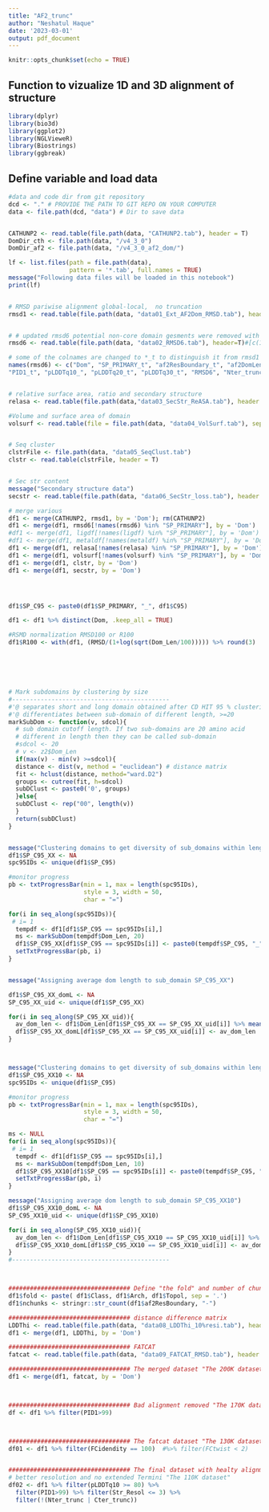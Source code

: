 ```yaml
---
title: "AF2_trunc"
author: "Neshatul Haque"
date: '2023-03-01'
output: pdf_document
---
```


```r
knitr::opts_chunk$set(echo = TRUE)
```

## Function to vizualize 1D and 3D alignment of structure
```r
library(dplyr)
library(bio3d)
library(ggplot2)
library(NGLVieweR)
library(Biostrings)
library(ggbreak)

```


## Define variable and load data
```r
#data and code dir from git repository
dcd <- "." # PROVIDE THE PATH TO GIT REPO ON YOUR COMPUTER
data <- file.path(dcd, "data") # Dir to save data


CATHUNP2 <- read.table(file.path(data, "CATHUNP2.tab"), header = T)
DomDir_cth <- file.path(data, "/v4_3_0")
DomDir_af2 <- file.path(data, "/v4_3_0_af2_dom/")

lf <- list.files(path = file.path(data),
                 pattern = '*.tab', full.names = TRUE)
message("Following data files will be loaded in this notebook")
print(lf)


# RMSD pariwise alignment global-local,  no truncation
rmsd1 <- read.table(file.path(data, "data01_Ext_AF2Dom_RMSD.tab"), header = T)[-2]


# # updated rmsd6 potential non-core domain gesments were removed with appropriate alignment
rmsd6 <- read.table(file.path(data, "data02_RMSD6.tab"), header=T)#[c(1,10, 11, 12)]

# some of the colnames are changed to *_t to distinguish it from rmsd1 data
names(rmsd6) <- c("Dom", "SP_PRIMARY_t", "af2ResBoundary_t", "af2DomLen_t", "PID_t", 
"PID1_t", "pLDDTq10_", "pLDDTq20_t", "pLDDTq30_t", "RMSD6", "Nter_trunc", "Cter_trunc")


# relative surface area, ratio and secondary structure
relasa <- read.table(file.path(data,"data03_SecStr_ReASA.tab"), header = T)

#Volume and surface area of domain
volsurf <- read.table(file = file.path(data, "data04_VolSurf.tab"), sep = "\t", header = T)


# Seq cluster
clstrFile <- file.path(data, "data05_SeqClust.tab")
clstr <- read.table(clstrFile, header = T)


# Sec str content
message("Secondary structure data")
secstr <- read.table(file.path(data, "data06_SecStr_loss.tab"), header = T)

# merge various
df1 <- merge(CATHUNP2, rmsd1, by = 'Dom'); rm(CATHUNP2)
df1 <- merge(df1, rmsd6[!names(rmsd6) %in% "SP_PRIMARY"], by = 'Dom')
#df1 <- merge(df1, ligdf[!names(ligdf) %in% "SP_PRIMARY"], by = 'Dom')
#df1 <- merge(df1, metaldf[!names(metaldf) %in% "SP_PRIMARY"], by = 'Dom')
df1 <- merge(df1, relasa[!names(relasa) %in% "SP_PRIMARY"], by = 'Dom')
df1 <- merge(df1, volsurf[!names(volsurf) %in% "SP_PRIMARY"], by = 'Dom')
df1 <- merge(df1, clstr, by = 'Dom')
df1 <- merge(df1, secstr, by = 'Dom')




df1$SP_C95 <- paste0(df1$SP_PRIMARY, "_", df1$C95)

df1 <- df1 %>% distinct(Dom, .keep_all = TRUE)

#RSMD normalization RMSD100 or R100
df1$R100 <- with(df1, (RMSD/(1+log(sqrt(Dom_Len/100))))) %>% round(3)






# Mark subdomains by clustering by size
#--------------------------------------------
#'@ separates short and long domain obtained after CD HIT 95 % clustering 
#'@ differentiates between sub-domain of different length, >=20
markSubDom <- function(v, sdcol){
  # sub domain cutoff length. If two sub-domains are 20 amino acid 
  # different in length then they can be called sub-domain
  #sdcol <- 20
  # v <- z2$Dom_Len
  if(max(v) - min(v) >=sdcol){
  distance <- dist(v, method = "euclidean") # distance matrix
  fit <- hclust(distance, method="ward.D2")
  groups <- cutree(fit, h=sdcol)
  subDClust <- paste0('0', groups)
  }else{
  subDClust <- rep("00", length(v))
  }
  return(subDClust)
}


message("Clustering domains to get diversity of sub_domains within length difference of 20")
df1$SP_C95_XX <- NA
spc95IDs <- unique(df1$SP_C95)

#monitor progress
pb <- txtProgressBar(min = 1, max = length(spc95IDs), 
                     style = 3, width = 50, 
                     char = "=")

for(i in seq_along(spc95IDs)){
 # i= 1
  tempdf <- df1[df1$SP_C95 == spc95IDs[i],]
  ms <- markSubDom(tempdf$Dom_Len, 20)
  df1$SP_C95_XX[df1$SP_C95 == spc95IDs[i]] <- paste0(tempdf$SP_C95, "_", ms)
  setTxtProgressBar(pb, i)
}


message("Assigning average dom length to sub_domain SP_C95_XX")

df1$SP_C95_XX_domL <- NA
SP_C95_XX_uid <- unique(df1$SP_C95_XX)

for(i in seq_along(SP_C95_XX_uid)){
  av_dom_len <- df1$Dom_Len[df1$SP_C95_XX == SP_C95_XX_uid[i]] %>% mean() %>% round(., 2)
  df1$SP_C95_XX_domL[df1$SP_C95_XX == SP_C95_XX_uid[i]] <- av_dom_len
}



message("Clustering domains to get diversity of sub_domains within length difference of 10")
df1$SP_C95_XX10 <- NA
spc95IDs <- unique(df1$SP_C95)

#monitor progress
pb <- txtProgressBar(min = 1, max = length(spc95IDs), 
                     style = 3, width = 50, 
                     char = "=")

ms <- NULL
for(i in seq_along(spc95IDs)){
 # i= 1
  tempdf <- df1[df1$SP_C95 == spc95IDs[i],]
  ms <- markSubDom(tempdf$Dom_Len, 10)
  df1$SP_C95_XX10[df1$SP_C95 == spc95IDs[i]] <- paste0(tempdf$SP_C95, "_", ms)
  setTxtProgressBar(pb, i)
}

message("Assigning average dom length to sub_domain SP_C95_XX10")
df1$SP_C95_XX10_domL <- NA
SP_C95_XX10_uid <- unique(df1$SP_C95_XX10)

for(i in seq_along(SP_C95_XX10_uid)){
  av_dom_len <- df1$Dom_Len[df1$SP_C95_XX10 == SP_C95_XX10_uid[i]] %>% mean() %>% round(., 2)
  df1$SP_C95_XX10_domL[df1$SP_C95_XX10 == SP_C95_XX10_uid[i]] <- av_dom_len
}
#--------------------------------------------



################################## Define "the fold" and number of chunk associated with a CATH domain.
df1$fold <- paste( df1$Class, df1$Arch, df1$Topol, sep = '.')
df1$nchunks <- stringr::str_count(df1$af2ResBoundary, "-")

################################## distance difference matrix
LDDThi <- read.table(file.path(data, "data08_LDDThi_10%resi.tab"), header = T)
df1 <- merge(df1, LDDThi, by = 'Dom')

################################## FATCAT
fatcat <- read.table(file.path(data, "data09_FATCAT_RMSD.tab"), header = T)

################################## The merged dataset "The 200K dataset"
df1 <- merge(df1, fatcat, by = 'Dom')



################################## Bad alignment removed "The 170K dataset"
df <- df1 %>% filter(PID1>99)



################################## The fatcat dataset "The 130K dataset"
df01 <- df1 %>% filter(FCidendity == 100)  #%>% filter(FCtwist < 2)


################################## The final dataset with healty alignment, 
# better resolution and no extended Termini "The 110K dataset"
df02 <- df1 %>% filter(pLDDTq10 >= 80) %>% 
  filter(PID1>99) %>% filter(Str_Resol <= 3) %>% 
  filter(!(Nter_trunc | Cter_trunc))
```











 



